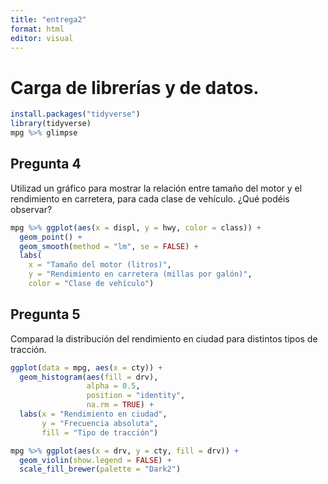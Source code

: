 ```yaml
---
title: "entrega2"
format: html
editor: visual
---
```


# Carga de librerí­as y de datos.

```r
install.packages("tidyverse")
library(tidyverse)
mpg %>% glimpse
```

## Pregunta 4

Utilizad un gráfico para mostrar la relación entre tamaño del motor y el rendimiento en carretera, para cada clase de vehículo. ¿Qué podéis observar?

```r
mpg %>% ggplot(aes(x = displ, y = hwy, color = class)) +
  geom_point() +
  geom_smooth(method = "lm", se = FALSE) +
  labs(
    x = "Tamaño del motor (litros)",
    y = "Rendimiento en carretera (millas por galón)",
    color = "Clase de vehículo")
```

## Pregunta 5

Comparad la distribución del rendimiento en ciudad para distintos tipos de tracción.

```r
ggplot(data = mpg, aes(x = cty)) +
  geom_histogram(aes(fill = drv), 
                 alpha = 0.5, 
                 position = "identity",
                 na.rm = TRUE) +
  labs(x = "Rendimiento en ciudad",
       y = "Frecuencia absoluta",
       fill = "Tipo de tracción")
```

```r
mpg %>% ggplot(aes(x = drv, y = cty, fill = drv)) +
  geom_violin(show.legend = FALSE) + 
  scale_fill_brewer(palette = "Dark2")
```
